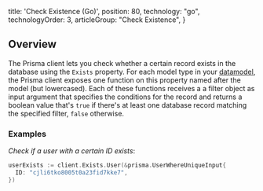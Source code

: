 
  title: 'Check Existence (Go)',
  position: 80,
  technology: "go",
  technologyOrder: 3,
  articleGroup: "Check Existence",
}

## Overview

The Prisma client lets you check whether a certain record exists in the database using the `Exists` property. For each model type in your [datamodel](knul), the Prisma client exposes one function on this property named after the model (but lowercased). Each of these functions receives a a filter object as input argument that specifies the conditions for the record and returns a boolean value that's `true` if there's at least one database record matching the specified filter, `false` otherwise.

### Examples

_Check if a user with a certain ID exists_:

```go
userExists := client.Exists.User(&prisma.UserWhereUniqueInput{
  ID: "cjli6tko8005t0a23fid7kke7",
})
```
